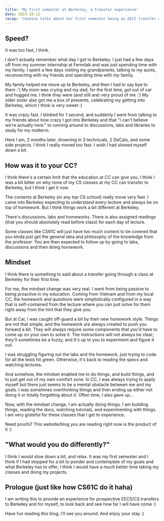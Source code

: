 ```yaml
---
title: 'My first semester at Berkeley, a transfer experience'
date: 2023-10-12
recap: "Jasmine talks about her first semester being an EECS transfer at Berkeley."
---
```


## Speed?
It was too fast, I think. 

I don't actually remember what day I got to Berkeley. I just had a few days off from my summer internship at Fermilab
and was just spending time with my family. I spent a few days visiting my grandparents, talking to my aunts,
reconnecting with my friends and spending time with my family.

My family helped me move up to Berkeley, and then I had to say bye to them :') My mom was crying and my dad, for the first time,
got out of car and hugged me. I think they were (and still are) very proud of me :') My older sister also got me a box of presents,
 celebrating my getting into Berkeley, which I think is very sweet :)

It was crazy fast. I blinked for 1 second, and suddenly I went from talking to my friends about how crazy I got into Berkeley
and that "I can't believe we're actually here." to running around to discussions, labs and libraries to study for my midterm.

Here I am, 2 months later, drowning in 3 technicals, 2 DeCals, and some side projects. I think I really moved too fast. I wish 
I had slowed myself down a bit.

## How was it to your CC?

I think there's a certain limit that the education at CC can give you. I think I was a bit bitter on why none of my 
CS classes at my CC can transfer to Berkeley, but I think I get it now.

The contents at Berkeley (or any top CS school) really move very fast. I came into Berkeley expecting to understand
every lecture and always be on top of homework. But I think things work a bit different at Berkeley.

There's discussions, labs and homeworks. There is also assigned readings (that you should absolutely read before class)
for each day of lecture. 

Some classes like CS61C will just have too much content to be covered that you kinda just get
the general idea and philosophy of the knowledge from the professor. You are then expected to follow up by going to
labs, discussions and then doing homework.

## Mindset

I think there is something to said about a transfer going through a class at Berkeley for their first time.

For me, the mindset change was very real. I went from being passive to being proactive in my education. Coming from Vietnam
and from my local CC, the homework and questions were simplistically configured in a way that is self-contained 
from the lecture where you can just solve for them right away from the hint that they give you.

But at Cal, I was caught off-guard a bit by their new homework style. Things are not that simple, and the homework
are always created to push you forward a bit. They will always require some components that you'd have to come up on 
your own to solve it. The instructions will not always be clear; they'll sometimes be a fuzzy, and it's up to you to 
experiment and figure it out.

I was struggling figuring out the labs and the homework, just trying to code for all the tests hit green.
Otherwise, it's back to reading the specs and watching lectures.

And somehow, the mindset enabled me to do things, and build things, and to just get out of my own comfort zone.
In CC, I was always trying to apply myself but there just seems to be a mental obstacle between me and my goals. I was sometimes
overthinking things and then ending up either not doing it or totally forgetting about it. Often time, I also gave up...

Now, with the mindset change, I am actually doing things. I am building things, reading the docs, watching tutorials,
and experimenting with things. I am very grateful for these classes that I get to experience.

Need proofs? This website/blog you are reading right now is the product of it :)

## "What would you do differently?"

I think I would slow down a bit, and relax. It was my first semester and I think if I had stopped for a bit to
ponder and contemplate of my goals and what Berkeley has to offer, I think I would have a much better time taking 
my classes and doing my projects.

## Prologue (just like how CS61C do it haha)

I am writing this to provide an experience for prospective EECS/CS transfers to Berkeley and for myself, to look back
and see how far I will have come :) 

Have fun reading this blog; I'll see you around. And enjoy your stay :)